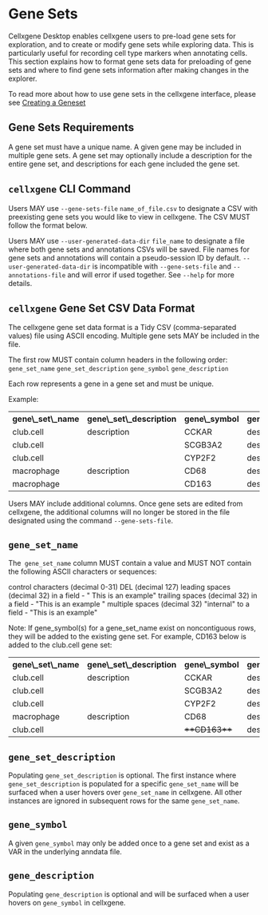 # Gene Sets

Cellxgene Desktop enables cellxgene users to pre-load gene sets for exploration, and to create or modify gene sets while exploring data. This is particularly useful for recording cell type markers when annotating cells. This section explains how to format gene sets data for preloading of gene sets and where to find gene sets information after making changes in the explorer.

To read more about how to use gene sets in the cellxgene interface, please see [Creating a Geneset](https://docs.google.com/presentation/d/1ihFrKRSxnfFNexctOZ0EkUow9SWgEr-9TOVKvVLE8ms/edit#slide=id.gf4b1a39681_0_0)

## Gene Sets Requirements

A gene set must have a unique name. A given gene may be included in multiple gene sets. A gene set may optionally include a description for the entire gene set, and descriptions for each gene included the gene set.

## `cellxgene` CLI Command

Users MAY use `--gene-sets-file` `name_of_file.csv` to designate a CSV with preexisting gene sets you would like to view in cellxgene. The CSV MUST follow the format below.

Users MAY use `--user-generated-data-dir` `file_name` to designate a file where both gene sets and annotations CSVs will be saved. File names for gene sets and annotations will contain a pseudo-session ID by default. `--user-generated-data-dir` is incompatible with `--gene-sets-file` and `--annotations-file` and will error if used together. See `--help` for more details.

## `cellxgene` Gene Set CSV Data Format

The cellxgene gene set data format is a Tidy CSV (comma-separated values) file using ASCII encoding. Multiple gene sets MAY be included in the file.

The first row MUST contain column headers in the following order:
`gene_set_name`
`gene_set_description`
`gene_symbol`
`gene_description`

Each row represents a gene in a gene set and must be unique.

Example:

<table>
  <tr>
    <th>gene\_set\_name</th>
    <th>gene\_set\_description</th>
    <th>gene\_symbol</th>
    <th>gene\_description</th>
  </tr>
  <tr>
    <td>club.cell</td>
    <td>description</td>
    <td>CCKAR</td>
    <td>description</td>
  </tr>
  <tr>
    <td>club.cell</td>
    <td></td>
    <td>SCGB3A2</td>
    <td>description</td>
  </tr>
  <tr>
    <td>club.cell</td>
    <td></td>
    <td>CYP2F2</td>
    <td>description</td>
  </tr>
  <tr>
    <td>macrophage</td>
    <td>description</td>
    <td>CD68</td>
    <td>description</td>
  </tr>
  <tr>
    <td>macrophage</td>
    <td></td>
    <td>CD163</td>
    <td>description</td>
  </tr>
</table>

Users MAY include additional columns. Once gene sets are edited from cellxgene, the additional columns will no longer be stored in the file designated using the command `--gene-sets-file`.

## `gene_set_name`

The` gene_set_name` column MUST contain a value and MUST NOT contain the following ASCII characters or sequences:

control characters (decimal 0-31)
DEL (decimal 127)
leading spaces (decimal 32) in a field - " This is an example"
trailing spaces (decimal 32) in a field - "This is an example "
multiple spaces (decimal 32) "internal" to a field - "This is an example"

Note: If gene_symbol(s) for a gene_set_name exist on noncontiguous rows, they will be added to the existing gene set. For example, CD163 below is added to the club.cell gene set:

<table>
  <tr>
    <th>gene\_set\_name</th>
    <th>gene\_set\_description</th>
    <th>gene\_symbol</th>
    <th>gene\_description</th>
  </tr>
  <tr>
    <td>club.cell</td>
    <td>description</td>
    <td>CCKAR</td>
    <td>description</td>
  </tr>
  <tr>
    <td>club.cell</td>
    <td></td>
    <td>SCGB3A2</td>
    <td>description</td>
  </tr>
  <tr>
    <td>club.cell</td>
    <td></td>
    <td>CYP2F2</td>
    <td>description</td>
  </tr>
  <tr>
    <td>macrophage</td>
    <td>description</td>
    <td>CD68</td>
    <td>description</td>
  </tr>
  <tr>
    <td>club.cell</td>
    <td></td>
    <td>
      <s>**CD163**</s>
    </td>
    <td>description</td>
  </tr>
</table>

## `gene_set_description`

Populating `gene_set_description` is optional. The first instance where `gene_set_description` is populated for a specific `gene_set_name` will be surfaced when a user hovers over `gene_set_name` in cellxgene. All other instances are ignored in subsequent rows for the same `gene_set_name`.

## `gene_symbol`

A given `gene_symbol` may only be added once to a gene set and exist as a VAR in the underlying anndata file.

## `gene_description`

Populating `gene_description` is optional and will be surfaced when a user hovers on `gene_symbol` in cellxgene.
